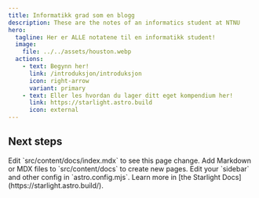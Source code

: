 ```yaml
---
title: Informatikk grad som en blogg
description: These are the notes of an informatics student at NTNU
hero:
  tagline: Her er ALLE notatene til en informatikk student!
  image:
    file: ../../assets/houston.webp
  actions:
    - text: Begynn her!
      link: /introduksjon/introduksjon
      icon: right-arrow
      variant: primary
    - text: Eller les hvordan du lager ditt eget kompendium her!
      link: https://starlight.astro.build
      icon: external
---
```



## Next steps

<CardGrid stagger>
  <Card title="Update content" icon="pencil">
    Edit `src/content/docs/index.mdx` to see this page change.
  </Card>
  <Card title="Add new content" icon="add-document">
    Add Markdown or MDX files to `src/content/docs` to create new pages.
  </Card>
  <Card title="Configure your site" icon="setting">
    Edit your `sidebar` and other config in `astro.config.mjs`.
  </Card>
  <Card title="Read the docs" icon="open-book">
    Learn more in [the Starlight Docs](https://starlight.astro.build/).
  </Card>
</CardGrid>
